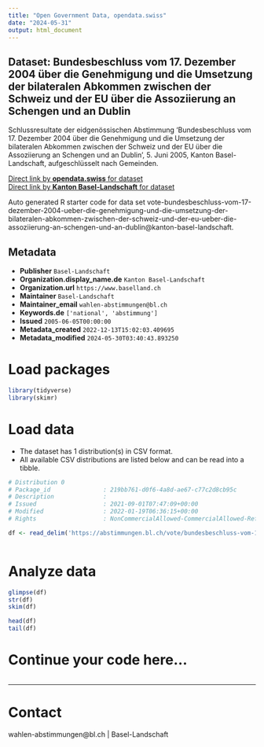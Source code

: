 ```yaml
---
title: "Open Government Data, opendata.swiss"
date: "2024-05-31"
output: html_document
---
```


## Dataset: Bundesbeschluss vom 17. Dezember 2004 über die Genehmigung und die Umsetzung der bilateralen Abkommen zwischen der Schweiz und der EU über die Assoziierung an Schengen und an Dublin

Schlussresultate der eidgenössischen Abstimmung 'Bundesbeschluss vom 17. Dezember 2004 über die Genehmigung und die Umsetzung der bilateralen Abkommen zwischen der Schweiz und der EU über die Assoziierung an Schengen und an Dublin', 5. Juni 2005, Kanton Basel-Landschaft, aufgeschlüsselt nach Gemeinden.

[Direct link by **opendata.swiss** for dataset](https://opendata.swiss/de/dataset/bundesbeschluss-vom-17-dezember-2004-uber-die-genehmigung-und-die-umsetzung-der-bilateralen-abk)<br>
[Direct link by **Kanton Basel-Landschaft** for dataset](https://abstimmungen.bl.ch/vote/bundesbeschluss-vom-17-dezember-2004-ueber-die-genehmigung-und-die-umsetzung-der-bilateralen-abkommen-zwischen-der-schweiz-und-der-eu-ueber-die-assoziierung-an-schengen-und-an-dublin/data)

Auto generated R starter code for data set vote-bundesbeschluss-vom-17-dezember-2004-ueber-die-genehmigung-und-die-umsetzung-der-bilateralen-abkommen-zwischen-der-schweiz-und-der-eu-ueber-die-assoziierung-an-schengen-und-an-dublin@kanton-basel-landschaft.

## Metadata

- **Publisher** `Basel-Landschaft`
- **Organization.display_name.de** `Kanton Basel-Landschaft`
- **Organization.url** `https://www.baselland.ch`
- **Maintainer** `Basel-Landschaft`
- **Maintainer_email** `wahlen-abstimmungen@bl.ch`
- **Keywords.de** `['national', 'abstimmung']`
- **Issued** `2005-06-05T00:00:00`
- **Metadata_created** `2022-12-13T15:02:03.409695`
- **Metadata_modified** `2024-05-30T03:40:43.893250`


# Load packages

```r

library(tidyverse)
library(skimr)

```

# Load data

-   The dataset has 1 distribution(s) in CSV format.
-   All available CSV distributions are listed below and can be read into a tibble.

```r

# Distribution 0
# Package_id               : 219bb761-d0f6-4a8d-ae67-c77c2d8cb95c
# Description              : 
# Issued                   : 2021-09-01T07:47:09+00:00
# Modified                 : 2022-01-19T06:36:15+00:00
# Rights                   : NonCommercialAllowed-CommercialAllowed-ReferenceRequired

df <- read_delim('https://abstimmungen.bl.ch/vote/bundesbeschluss-vom-17-dezember-2004-ueber-die-genehmigung-und-die-umsetzung-der-bilateralen-abkommen-zwischen-der-schweiz-und-der-eu-ueber-die-assoziierung-an-schengen-und-an-dublin/data-csv')



```

# Analyze data

```r

glimpse(df)
str(df)
skim(df)

head(df)
tail(df)

```

# Continue your code here...

```r

```

------------------------------------------------------------------------

# Contact

wahlen-abstimmungen@bl.ch | Basel-Landschaft
